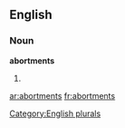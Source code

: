 
==English==

===Noun===
'''abortments'''

# {{plural of|[[abortment]]}}

[[Category:English plurals]]

[[ar:abortments]]
[[fr:abortments]]